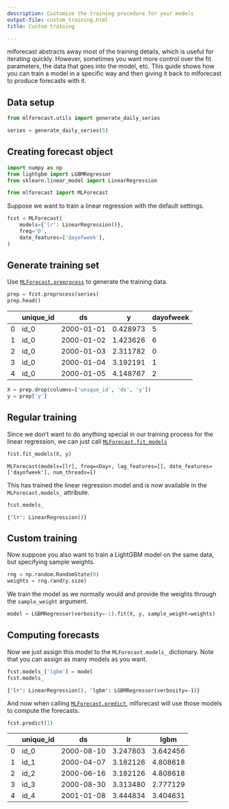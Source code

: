 ```yaml
---
description: Customize the training procedure for your models
output-file: custom_training.html
title: Custom training

---
```


mlforecast abstracts away most of the training details, which is useful
for iterating quickly. However, sometimes you want more control over the
fit parameters, the data that goes into the model, etc. This guide shows
how you can train a model in a specific way and then giving it back to
mlforecast to produce forecasts with it.

## Data setup

```python
from mlforecast.utils import generate_daily_series
```


```python
series = generate_daily_series(5)
```

## Creating forecast object

```python
import numpy as np
from lightgbm import LGBMRegressor
from sklearn.linear_model import LinearRegression

from mlforecast import MLForecast
```

Suppose we want to train a linear regression with the default settings.

```python
fcst = MLForecast(
    models={'lr': LinearRegression()},
    freq='D',
    date_features=['dayofweek'],
)
```

## Generate training set

Use
[`MLForecast.preprocess`](https://Nixtla.github.io/forecast.html#mlforecast.preprocess)
to generate the training data.

```python
prep = fcst.preprocess(series)
prep.head()
```

|     | unique_id | ds         | y        | dayofweek |
|-----|-----------|------------|----------|-----------|
| 0   | id_0      | 2000-01-01 | 0.428973 | 5         |
| 1   | id_0      | 2000-01-02 | 1.423626 | 6         |
| 2   | id_0      | 2000-01-03 | 2.311782 | 0         |
| 3   | id_0      | 2000-01-04 | 3.192191 | 1         |
| 4   | id_0      | 2000-01-05 | 4.148767 | 2         |

```python
X = prep.drop(columns=['unique_id', 'ds', 'y'])
y = prep['y']
```

## Regular training

Since we don’t want to do anything special in our training process for
the linear regression, we can just call
[`MLForecast.fit_models`](https://Nixtla.github.io/forecast.html#mlforecast.fit_models)

```python
fcst.fit_models(X, y)
```

``` text
MLForecast(models=[lr], freq=<Day>, lag_features=[], date_features=['dayofweek'], num_threads=1)
```

This has trained the linear regression model and is now available in the
`MLForecast.models_` attribute.

```python
fcst.models_
```

``` text
{'lr': LinearRegression()}
```

## Custom training

Now suppose you also want to train a LightGBM model on the same data,
but specifying sample weights.

```python
rng = np.random.RandomState(0)
weights = rng.rand(y.size)
```

We train the model as we normally would and provide the weights through
the `sample_weight` argument.

```python
model = LGBMRegressor(verbosity=-1).fit(X, y, sample_weight=weights)
```

## Computing forecasts

Now we just assign this model to the `MLForecast.models_` dictionary.
Note that you can assign as many models as you want.

```python
fcst.models_['lgbm'] = model
fcst.models_
```

``` text
{'lr': LinearRegression(), 'lgbm': LGBMRegressor(verbosity=-1)}
```

And now when calling
[`MLForecast.predict`](https://Nixtla.github.io/forecast.html#mlforecast.predict),
mlforecast will use those models to compute the forecasts.

```python
fcst.predict(1)
```

|     | unique_id | ds         | lr       | lgbm     |
|-----|-----------|------------|----------|----------|
| 0   | id_0      | 2000-08-10 | 3.247803 | 3.642456 |
| 1   | id_1      | 2000-04-07 | 3.182126 | 4.808618 |
| 2   | id_2      | 2000-06-16 | 3.182126 | 4.808618 |
| 3   | id_3      | 2000-08-30 | 3.313480 | 2.777129 |
| 4   | id_4      | 2001-01-08 | 3.444834 | 3.404631 |


